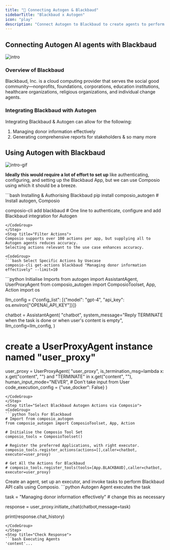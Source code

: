 ```yaml
---
title: "🚀 Connecting Autogen & Blackbaud"
sidebarTitle: "Blackbaud x Autogen"
icon: "play"
description: "Connect Autogen to Blackbaud to create agents to perform tasks using natural language"
---
```


## Connecting Autogen AI agents with Blackbaud
![intro](/media/intro.jpg)

### Overview of Blackbaud

Blackbaud, Inc. is a cloud computing provider that serves the social good community—nonprofits, foundations, corporations, education institutions, healthcare organizations, religious organizations, and individual change agents.

### Integrating Blackbaud with Autogen

Integrating Blackbaud & Autogen can allow for the following:

1. Managing donor information effectively
2. Generating comprehensive reports for stakeholders
& so many more

## Using Autogen with Blackbaud
![intro-gif](/media/intro.gif)
<Steps>
<Step title="Setting Up the Environment">

**Ideally this would require a lot of effort to set up** like authenticating, configuring, and setting up the Blackbaud App, but we can use Composio using which it should be a breeze.

<CodeGroup>
```bash Installing & Authorising Blackbaud
pip install composio_autogen # Install autogen, Composio 

composio-cli add blackbaud # One line to authenticate, configure and add Blackbaud integration for Autogen
```
</CodeGroup>
</Step>
<Step title="Filter Actions">
Composio supports over 100 actions per app, but supplying all to Autogen agents reduces accuracy.
Selecting actions relevant to the use case enhances accuracy.

<CodeGroup>
```bash Select Specific Actions by Usecase
composio-cli get-actions blackbaud "Managing donor information effectively" --limit=10
```
</CodeGroup>

</Step>
<Step title="Import Base Packages">

<CodeGroup>
```python Initialise Imports
from autogen import AssistantAgent, UserProxyAgent
from composio_autogen import ComposioToolset, App, Action
import os

llm_config = {"config_list": [{"model": "gpt-4", "api_key": os.environ["OPENAI_API_KEY"]}]}

chatbot = AssistantAgent(
    "chatbot",
    system_message="Reply TERMINATE when the task is done or when user's content is empty",
    llm_config=llm_config,
)

# create a UserProxyAgent instance named "user_proxy"
user_proxy = UserProxyAgent(
    "user_proxy",
    is_termination_msg=lambda x: x.get("content", "") and "TERMINATE" in x.get("content", ""),
    human_input_mode="NEVER", # Don't take input from User
    code_execution_config = {"use_docker": False}
)
```
</CodeGroup>
</Step>
<Step title="Select Blackbaud Autogen Actions via Composio">
<CodeGroup>
```python Tools For Blackbaud
# Import from composio_autogen
from composio_autogen import ComposioToolset, App, Action

# Initialise the Composio Tool Set
composio_tools = ComposioToolset()

# Register the preferred Applications, with right executor. 
composio_tools.register_actions(actions=[],caller=chatbot, executor=user_proxy)

# Get All the Actions for Blackbaud
# composio_tools.register_tools(tools=[App.BLACKBAUD],caller=chatbot, executor=user_proxy) 
```
</CodeGroup>
</Step>
<Step title="Execute the Agent">
Create an agent, set up an executor, and invoke tasks to perform Blackbaud API calls using Composio. 
<CodeGroup>
```python Autogen Agent executes the task

task = "Managing donor information effectively" # change this as necessary

response = user_proxy.initiate_chat(chatbot,message=task)

print(response.chat_history)
```
</CodeGroup>
</Step>
<Step title="Check Response">
```bash Executing Agents
'content'...
```
</Step>
</Steps>
